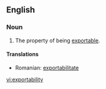 ==English==

===Noun===
{{en-noun|-}}

# The property of being [[exportable]].

====Translations====
* Romanian: [[exportabilitate]]

[[vi:exportability]]